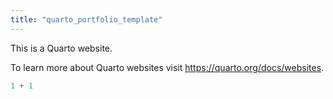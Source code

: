 ```yaml
---
title: "quarto_portfolio_template"
---
```


This is a Quarto website.

To learn more about Quarto websites visit <https://quarto.org/docs/websites>.

```r
1 + 1
```
